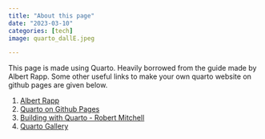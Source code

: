 ```yaml
---
title: "About this page"
date: "2023-03-10"
categories: [tech]
image: quarto_dallE.jpeg

---
```


This page is made using Quarto. Heavily borrowed from the guide made by Albert Rapp. Some other useful links to make your own quarto website on github pages are given below.

1. [Albert Rapp](https://albert-rapp.de/posts/13_quarto_blog_writing_guide/13_quarto_blog_writing_guide.html)
2. [Quarto on Github Pages](https://quarto.org/docs/publishing/github-pages.html)
3. [Building with Quarto - Robert Mitchell](https://robertmitchellv.com/blog/2022-08-building-with-quarto/building-with-quarto.html) 
4. [Quarto Gallery](https://quarto.org/docs/gallery/#websites)
